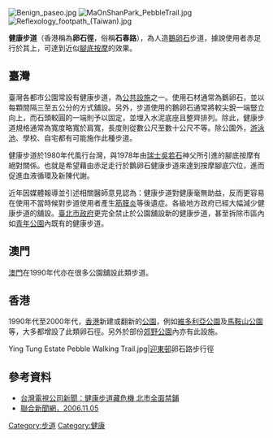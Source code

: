 [[File:Benign_paseo.jpg|thumb]]
[[File:MaOnShanPark_PebbleTrail.jpg|thumb]]
[[File:Reflexology_footpath_(Taiwan).jpg|thumb]]

'''健康步道'''（香港稱為'''卵石徑'''，俗稱'''石春路'''），為人造[[鵝卵石|鵝卵石]]步道，據說使用者赤足行於其上，可達到近似[[腳底按摩|腳底按摩]]的效果。

== 臺灣 ==

臺灣各都市公園常設有健康步道，為[[公共設施|公共設施]]之一。使用石材通常為鵝卵石，並以每顆間隔三至五公分的方式舖設。另外，步道使用的鵝卵石通常將較尖銳一端豎立向上，而石頭較圓的一端則予以固定，並埋入水泥底座且整齊排列。除此，健康步道規格通常為寬度略寬於肩寬，長度則從數公尺至數十公尺不等。除公園外，[[游泳池|游泳池]]、學校、自宅都有可能施作此種步道。

健康步道於1980年代風行台灣，與1978年由[[瑞士|瑞士]][[吳若石|吳若石]]神父所引進的腳底按摩有絕對關係。也就是希望藉由赤足走行於鵝卵石健康步道來達到按摩腳底穴位，進而促進血液循環及新陳代謝。

近年因媒體報導並引述相關醫師意見認為：健康步道對健康毫無助益，反而更容易在使用不當時候對步道使用者產生[[筋膜炎|筋膜炎]]等後遺症。各級地方政府已經大幅減少健康步道的舖設。[[臺北市政府|臺北市政府]]更完全禁止於公園舖設新的健康步道，甚至拆除市區內如[[青年公園_(台北市)|青年公園]]內既有的健康步道。

==澳門==
[[澳門|澳門]]在1990年代亦在很多公園舖設此類步道。

==香港==
1990年代至2000年代，[[香港|香港]]新建或翻新的[[香港公園列表|公園]]，例如[[維多利亞公園|維多利亞公園]]及[[馬鞍山公園_(香港)|馬鞍山公園]]等，大多都增設了此類卵石徑。另外於部份[[香港郊野公園|郊野公園]]內亦有此設施。
<gallery>
Ying Tung Estate Pebble Walking Trail.jpg|[[迎東邨|迎東邨]]卵石路步行徑
</gallery>

==參考資料==
*[http://www.ttv.com.tw/news/html/095/11/0951123/09511230002903I.htm 台灣電視公司新聞：健康步道藏危機 北市全面禁鋪] {{Wayback|url=http://www.ttv.com.tw/news/html/095/11/0951123/09511230002903I.htm |date=20070314022945 }}
*[http://www.wretch.cc/blog/lukaikao&article_id=8693783 聯合新聞網，2006.11.05]

[[Category:步道|Category:步道]]
[[Category:健康|Category:健康]]